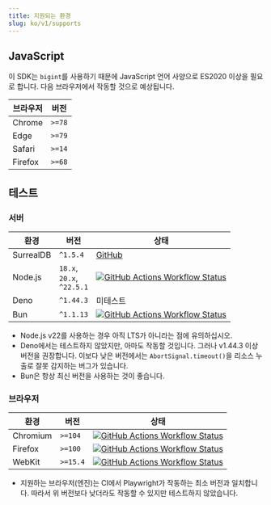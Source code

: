 ```yaml
---
title: 지원되는 환경
slug: ko/v1/supports
---
```



## JavaScript

이 SDK는 `bigint`를 사용하기 때문에 JavaScript 언어 사양으로 ES2020 이상을 필요로 합니다. 다음 브라우저에서 작동할 것으로 예상됩니다.

| 브라우저 | 버전 |
| --- | --- |
| Chrome  | `>=78` |
| Edge    | `>=79` |
| Safari  | `>=14` |
| Firefox | `>=68` |

## 테스트

### 서버

| 환경 | 버전 | 상태 |
| --- | --- | --- |
| SurrealDB | `^1.5.4` | [GitHub](https://github.com/surrealdb/surrealdb) |
| Node.js   | `18.x`,<br/>`20.x`,<br/>`^22.5.1` | [![GitHub Actions Workflow Status](https://img.shields.io/github/actions/workflow/status/tai-kun/surrealdb.js/nodejs.yml?branch=v1&logo=Node.js&label=Node.js)](https://github.com/tai-kun/surrealdb.js/actions/workflows/nodejs.yml) |
| Deno      | `^1.44.3` | 미테스트 |
| Bun       | `^1.1.13` | [![GitHub Actions Workflow Status](https://img.shields.io/github/actions/workflow/status/tai-kun/surrealdb.js/bun.yml?branch=v1&logo=Bun&label=Bun)](https://github.com/tai-kun/surrealdb.js/actions/workflows/bun.yml) |

- Node.js v22를 사용하는 경우 아직 LTS가 아니라는 점에 유의하십시오.
- Deno에서는 테스트하지 않았지만, 아마도 작동할 것입니다. 그러나 v1.44.3 이상 버전을 권장합니다. 이보다 낮은 버전에서는 `AbortSignal.timeout()`을 리소스 누출로 잘못 감지하는 버그가 있습니다.
- Bun은 항상 최신 버전을 사용하는 것이 좋습니다.

### 브라우저

| 환경 | 버전 | 상태 |
| --- | --- | --- |
| Chromium  | `>=104` | [![GitHub Actions Workflow Status](https://img.shields.io/github/actions/workflow/status/tai-kun/surrealdb.js/chromium.yml?branch=v1&logo=googlechrome&label=Chromium)](https://github.com/tai-kun/surrealdb.js/actions/workflows/chromium.yml) |
| Firefox | `>=100` | [![GitHub Actions Workflow Status](https://img.shields.io/github/actions/workflow/status/tai-kun/surrealdb.js/firefox.yml?branch=v1&logo=Firefox&label=Firefox)](https://github.com/tai-kun/surrealdb.js/actions/workflows/firefox.yml) |
| WebKit  | `>=15.4` | [![GitHub Actions Workflow Status](https://img.shields.io/github/actions/workflow/status/tai-kun/surrealdb.js/webkit.yml?branch=v1&style=flat&logo=safari&label=WebKit)](https://github.com/tai-kun/surrealdb.js/actions/workflows/webkit.yml) |

- 지원하는 브라우저(엔진)는 CI에서 Playwright가 작동하는 최소 버전과 일치합니다. 따라서 위 버전보다 낮더라도 작동할 수 있지만 테스트하지 않았습니다.
